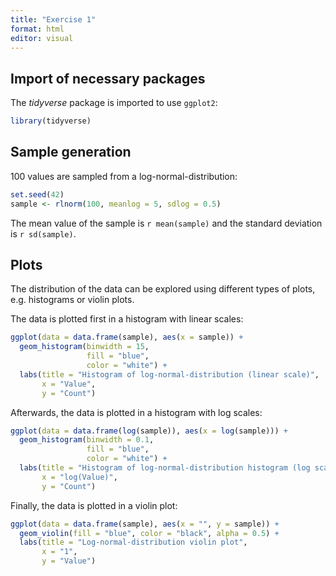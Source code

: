 ```yaml
---
title: "Exercise 1"
format: html
editor: visual
---
```


## Import of necessary packages

The *tidyverse* package is imported to use `ggplot2`:

```r
library(tidyverse)
```

## Sample generation

100 values are sampled from a log-normal-distribution:

```r
set.seed(42)
sample <- rlnorm(100, meanlog = 5, sdlog = 0.5)
```

The mean value of the sample is `r mean(sample)` and the standard deviation is `r sd(sample)`.

## Plots

The distribution of the data can be explored using different types of plots, e.g. histograms or violin plots.

The data is plotted first in a histogram with linear scales:

```r
ggplot(data = data.frame(sample), aes(x = sample)) +
  geom_histogram(binwidth = 15,
                 fill = "blue",
                 color = "white") +
  labs(title = "Histogram of log-normal-distribution (linear scale)", 
       x = "Value", 
       y = "Count")
```

Afterwards, the data is plotted in a histogram with log scales:

```r
ggplot(data = data.frame(log(sample)), aes(x = log(sample))) +
  geom_histogram(binwidth = 0.1,
                 fill = "blue",
                 color = "white") +
  labs(title = "Histogram of log-normal-distribution histogram (log scale)", 
       x = "log(Value)", 
       y = "Count")
```

Finally, the data is plotted in a violin plot:

```r
ggplot(data = data.frame(sample), aes(x = "", y = sample)) +
  geom_violin(fill = "blue", color = "black", alpha = 0.5) +
  labs(title = "Log-normal-distribution violin plot", 
       x = "1", 
       y = "Value")
```
